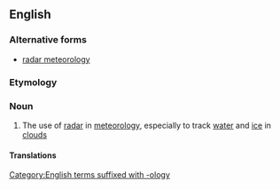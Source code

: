 {{also|radar meteorology}}
==English==

===Alternative forms===
* [[radar meteorology]]

===Etymology===
{{compound|en|radar|meteorology}}

===Noun===
{{en-noun|-}}

# {{lb|en|meteorology}} The use of [[radar]] in [[meteorology]], especially to track [[water]] and [[ice]] in [[cloud]]s

====Translations====
{{trans-see|radar meteorology}}
[[Category:English terms suffixed with -ology]]